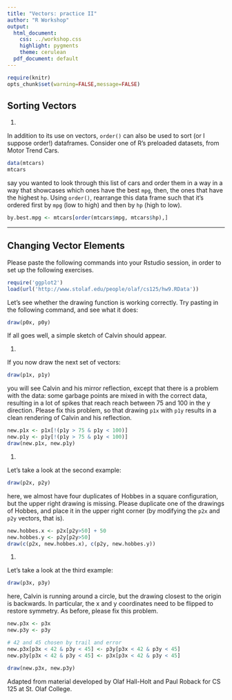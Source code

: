 ```yaml
---
title: "Vectors: practice II"
author: "R Workshop"
output:
  html_document:
    css: ../workshop.css
    highlight: pygments
    theme: cerulean
  pdf_document: default
---
```


```r
require(knitr)
opts_chunk$set(warning=FALSE,message=FALSE)
```


## Sorting Vectors

1.   

In addition to its use on vectors, `order()` can also be used to sort (or
I suppose order!) dataframes.  Consider one of R's preloaded datasets, from
Motor Trend Cars.

```r
data(mtcars)
mtcars
```

say you wanted to look through this list of cars and order them in a way in a way
that showcases which ones have the best `mpg`, then, the ones that have the 
highest `hp`.  Using `order()`, rearrange this data frame such that it's ordered
first by `mpg` (low to high) and then by `hp` (high to low).

```r
by.best.mpg <- mtcars[order(mtcars$mpg, mtcars$hp),]
```

* * *

## Changing Vector Elements

Please paste the following commands into your Rstudio session, in order to set up the following exercises.

```r
require('ggplot2')
load(url('http://www.stolaf.edu/people/olaf/cs125/hw9.RData'))
```

Let's see whether the drawing function is working correctly. Try pasting in the following command, and see what it does:

```r
draw(p0x, p0y)
```

If all goes well, a simple sketch of Calvin should appear.

1.   

If you now draw the next set of vectors:

```r
draw(p1x, p1y)
```

you will see Calvin and his mirror reflection, except that there is a problem with the data: some garbage points are mixed in with the correct data, resulting in a lot of spikes that reach reach between 75 and 100 in the y direction. Please fix this problem, so that drawing `p1x` with `p1y` results in a clean rendering of Calvin and his reflection.

```r
new.p1x <- p1x[!(p1y > 75 & p1y < 100)]
new.p1y <- p1y[!(p1y > 75 & p1y < 100)]
draw(new.p1x, new.p1y)
```

1.   

Let's take a look at the second example:

```r
draw(p2x, p2y)
```

here, we almost have four duplicates of Hobbes in a square configuration, but the upper right drawing is missing. Please duplicate one of the drawings of Hobbes, and place it in the upper right corner (by modifying the `p2x` and `p2y` vectors, that is).

```r
new.hobbes.x <- p2x[p2y>50] + 50
new.hobbes.y <- p2y[p2y>50]
draw(c(p2x, new.hobbes.x), c(p2y, new.hobbes.y))
```

1.   

Let's take a look at the third example:

```r
draw(p3x, p3y)
```

here, Calvin is running around a circle, but the drawing closest to the origin is backwards. In particular, the x and y coordinates need to be flipped to restore symmetry. As before, please fix this problem.


```r
new.p3x <- p3x
new.p3y <- p3y

# 42 and 45 chosen by trail and error
new.p3x[p3x < 42 & p3y < 45] <- p3y[p3x < 42 & p3y < 45]
new.p3y[p3x < 42 & p3y < 45] <- p3x[p3x < 42 & p3y < 45]

draw(new.p3x, new.p3y)
```

<div id="license">
Adapted from material developed by Olaf Hall-Holt and Paul Roback for CS 125 at St. Olaf College.
</div>